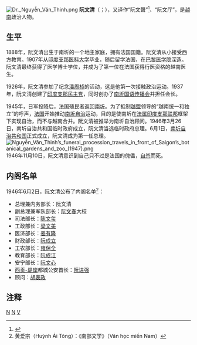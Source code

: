 [[File:Dr._Nguyễn_Văn_Thinh.png|thumb]]
'''阮文清'''（{{vie|v='''Nguyễn Văn Thinh'''}}；{{bd|1888年||1946年|11月10日|catIdx=Nguyễn}}），又译作“阮文聲”<ref>{{Cite news|url=https://rmrb.zhouenlai.info/%E4%BA%BA%E6%B0%91%E6%97%A5%E6%8A%A5%EF%BC%881946-2003%EF%BC%89/1951/09/1951-09-02.htm|title=六年来的越南人民民主政权——纪念越南民主共和国成立六周年|work=[[人民日報|人民日報]]|date=1951-09-02|quote=所谓“南圻国”首相阮文声也因遭到人民激烈的攻击而羞惭自缢}}</ref>、“阮文厅”，是[[越南|越南]]政治人物。

==生平==
1888年，阮文清出生于南圻的一个地主家庭，拥有法国国籍。阮文清从小接受西方教育。1907年从[[印度支那医科大学|印度支那医科大学]]毕业，随后留学法国，在[[巴黎医学院|巴黎医学院]]深造。阮文清最终获得了医学博士学位，并成为了第一位在法国获得行医资格的越南医生。

1926年，阮文清参加了纪念[[潘周桢|潘周桢]]的活动，这是他第一次接触政治运动。1937年，阮文清创建了[[印度支那民主党|印度支那民主党]]，同时创办了[[南圻国语传播会|南圻国语传播会]]并担任会长。

1945年，日军投降后，法国殖民者返回[[南圻|南圻]]。为了抵制[[越盟|越盟]]领导的“越南统一和独立”的呼声，[[法国|法国]]开始推动[[南圻自治|南圻自治]]运动，目的是使南圻在[[法属印度支那联邦|法属印度支那联邦]]框架下实现自治，而不与越南合并。阮文清被推举为南圻自治顾问。1946年3月26日，南圻自治共和国临时政府成立，阮文清当选临时政府总理。6月1日，[[南圻自治共和国|南圻自治共和国]]正式成立，阮文清成为第一任总理。
[[File:Nguyễn_Văn_Thinh’s_funeral_procession_travels_in_front_of_Saigon’s_botanical_gardens_and_zoo_(1947).png|thumb]]
1946年11月10日，阮文清意识到自己只不过是法国的傀儡，[[自杀|自杀]]而死。

==内阁名单==
1946年6月2日，阮文清公布了内阁名单<ref>黄爱宗（Huỳnh Ái Tông）：《南部文学》（Văn học miền Nam）</ref>：
*总理兼内务部长：阮文清
*副总理兼军队部长：[[阮文春_(中将)|阮文春]]大校
*司法部长：[[陈文玺|陈文玺]]
*工政部长：[[梁文美|梁文美]]
*医济部长：[[姜有隆|姜有隆]]
*财政部长：[[阮成立|阮成立]]
*工农部长：[[雍保全|雍保全]]
*教育部长：[[阮成江|阮成江]]
*安宁部长：[[阮文心|阮文心]]
*[[胡志明市|西贡-堤岸]]都城公安首长：[[阮进强|阮进强]]
*顾问：[[胡表政|胡表政]]

==注释==
{{reflist}}

{{越南政府首脑}}

{{Authority control}}
[[Category:越南政治人物|N]]
[[Category:越南自殺者|N]]
[[Category:阮姓|V]]